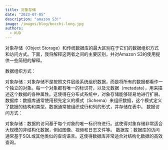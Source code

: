 ```yaml
---
title: 对象存储
date: "2023-07-05"
description: "amazon S3!"
image: /images/blog/bocchi-long.jpg
authors:
  - KUD
---
```


对象存储（Object Storage）和传统数据库的最大区别在于它们的数据组织方式和访问方式。下面，我将解释这两者之间的主要区别，并对Amazon S3的使用提供一些简短的解释。

数据组织方式：

对象存储：对象存储不是按照文件层级系统组织数据，而是将所有的数据都看作一个独立的对象。每一个对象都有唯一的标识符，以及元数据（metadata），用来描述这个数据的各种属性。这使得在分布式系统中，对象存储能够轻易地进行扩展。
数据库：数据库通常使用预先定义的模式（Schema）来组织数据，这个模式定义了数据的结构和类型。数据通常被组织成行和列的形式，并存储在表中。
数据访问方式：

对象存储：数据的访问基于每个对象的唯一标识符进行。这使得对象存储非常适合大规模的非结构化数据，例如图像、视频和日志文件等。
数据库：数据库的访问通常基于SQL或其他类似的查询语言。这使得数据库非常适合对结构化数据的高效查询。
